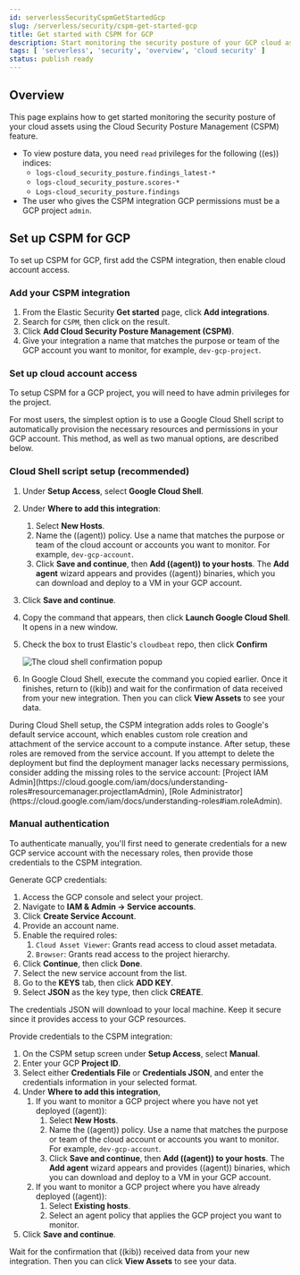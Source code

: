```yaml
---
id: serverlessSecurityCspmGetStartedGcp
slug: /serverless/security/cspm-get-started-gcp
title: Get started with CSPM for GCP
description: Start monitoring the security posture of your GCP cloud assets
tags: [ 'serverless', 'security', 'overview', 'cloud security' ]
status: publish ready
---
```


<div id="cspm-get-started-gcp"></div>

<div id="cspm-overview-gcp"></div>

## Overview

This page explains how to get started monitoring the security posture of your cloud assets using the Cloud Security Posture Management (CSPM) feature.

<DocCallOut title="Requirements">

* To view posture data, you need `read` privileges for the following ((es)) indices:
    * `logs-cloud_security_posture.findings_latest-*`
    * `logs-cloud_security_posture.scores-*`
    * `Logs-cloud_security_posture.findings`
* The user who gives the CSPM integration GCP permissions must be a GCP project `admin`.

</DocCallOut>

<div id="cspm-setup-gcp"></div>

## Set up CSPM for GCP

To set up CSPM for GCP, first add the CSPM integration, then enable cloud account access.

<div id="cspm-add-and-name-integration-gcp"></div>

### Add your CSPM integration
1. From the Elastic Security **Get started** page, click **Add integrations**.
1. Search for `CSPM`, then click on the result.
1. Click **Add Cloud Security Posture Management (CSPM)**.
1. Give your integration a name that matches the purpose or team of the GCP account you want to monitor, for example, `dev-gcp-project`.

<div id="cspm-set-up-cloud-access-section-gcp"></div>

### Set up cloud account access
To setup CSPM for a GCP project, you will need to have admin privileges for the project.

For most users, the simplest option is to use a Google Cloud Shell script to automatically provision the necessary resources and permissions in your GCP account. This method, as well as two manual options, are described below.

<div id="cspm-set-up-cloudshell"></div>

### Cloud Shell script setup (recommended)

1. Under **Setup Access**, select **Google Cloud Shell**.
1. Under **Where to add this integration**:
    1. Select **New Hosts**.
    1. Name the ((agent)) policy. Use a name that matches the purpose or team of the cloud account or accounts you want to monitor. For example, `dev-gcp-account`.
    1. Click **Save and continue**, then **Add ((agent)) to your hosts**. The **Add agent** wizard appears and provides ((agent)) binaries, which you can download and deploy to a VM in your GCP account.
1. Click **Save and continue**.
1. Copy the command that appears, then click **Launch Google Cloud Shell**. It opens in a new window.
1. Check the box to trust Elastic's `cloudbeat` repo, then click **Confirm**

    ![The cloud shell confirmation popup](../images/cspm-get-started-gcp/-cloud-native-security-cspm-cloudshell-trust.png)

1. In Google Cloud Shell, execute the command you copied earlier. Once it finishes, return to ((kib)) and wait for the confirmation of data received from your new integration. Then you can click **View Assets** to see your data.

<DocCallOut title="Note">
During Cloud Shell setup, the CSPM integration adds roles to Google's default service account, which enables custom role creation and attachment of the service account to a compute instance.
After setup, these roles are removed from the service account. If you attempt to delete the deployment but find the deployment manager lacks necessary permissions, consider adding the missing roles to the service account:
[Project IAM Admin](https://cloud.google.com/iam/docs/understanding-roles#resourcemanager.projectIamAdmin), [Role Administrator](https://cloud.google.com/iam/docs/understanding-roles#iam.roleAdmin).
</DocCallOut>

<div id="cspm-set-up-manual-gcp"></div>

### Manual authentication

To authenticate manually, you'll first need to generate credentials for a new GCP service account with the necessary roles, then provide those credentials to the CSPM integration.

Generate GCP credentials:

1. Access the GCP console and select your project.
1. Navigate to **IAM & Admin -> Service accounts**.
1. Click **Create Service Account**.
1. Provide an account name.
1. Enable the required roles:
    1. `Cloud Asset Viewer`: Grants read access to cloud asset metadata.
    1. `Browser`: Grants read access to the project hierarchy.
1. Click **Continue**, then click **Done**.
1. Select the new service account from the list.
1. Go to the **KEYS** tab, then click **ADD KEY**.
1. Select **JSON** as the key type, then click **CREATE**.

The credentials JSON will download to your local machine. Keep it secure since it provides access to your GCP resources.

Provide credentials to the CSPM integration:

1. On the CSPM setup screen under **Setup Access**, select **Manual**.
1. Enter your GCP **Project ID**.
1. Select either **Credentials File** or **Credentials JSON**, and enter the credentials information in your selected format.
1. Under **Where to add this integration**,
    1. If you want to monitor a GCP project where you have not yet deployed ((agent)):
        1. Select **New Hosts**.
        1. Name the ((agent)) policy. Use a name that matches the purpose or team of the cloud account or accounts you want to monitor. For example, `dev-gcp-account`.
        1. Click **Save and continue**, then **Add ((agent)) to your hosts**. The **Add agent** wizard appears and provides ((agent)) binaries, which you can download and deploy to a VM in your GCP account.
    1. If you want to monitor a GCP project where you have already deployed ((agent)):
        1. Select **Existing hosts**.
        1. Select an agent policy that applies the GCP project you want to monitor.
1. Click **Save and continue**.

Wait for the confirmation that ((kib)) received data from your new integration. Then you can click **View Assets** to see your data.
